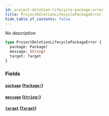 ```yaml
---
id: project-deletion-lifecycle-package-error
title: ProjectDeletionLifecyclePackageError
hide_table_of_contents: false
---
```



No description

```graphql
type ProjectDeletionLifecyclePackageError {
  package: Package!
  message: String!
  target: Target
}
```


### Fields

#### [`package`](#) ([`Package!`](/swapi/objects/package))




#### [`message`](#) ([`String!`](/swapi/scalars/string))




#### [`target`](#) ([`Target`](/swapi/objects/target))






